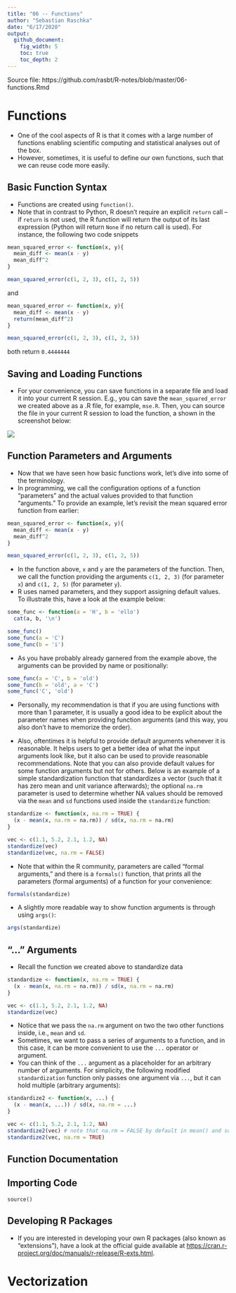 ```yaml
---
title: "06 -- Functions"
author: "Sebastian Raschka"
date: "6/17/2020"
output:
  github_document:
    fig_width: 5
    toc: true
    toc_depth: 2
---
```


Source file: https://github.com/rasbt/R-notes/blob/master/06-functions.Rmd




# Functions

- One of the cool aspects of R is that it comes with a large number of functions enabling scientific computing and statistical analyses out of the box.
- However, sometimes, it is useful to define our own functions, such that we can reuse code more easily.

## Basic Function Syntax

- Functions are created using `function()`.
- Note that in contrast to Python, R doesn't require an explicit `return` call -- if `return` is not used, the R function will return the output of its last expression (Python will return `None` if no return call is used). For instance, the following two code snippets 

```r
mean_squared_error <- function(x, y){
  mean_diff <- mean(x - y)
  mean_diff^2
}

mean_squared_error(c(1, 2, 3), c(1, 2, 5))
```

and


```r
mean_squared_error <- function(x, y){
  mean_diff <- mean(x - y)
  return(mean_diff^2)
}

mean_squared_error(c(1, 2, 3), c(1, 2, 5))
```

both return `0.4444444`

## Saving and Loading Functions

- For your convenience, you can save functions in a separate file and load it into your current R session. E.g., you can save the `mean_squared_error` we created above as a .R file, for example, `mse.R`. Then, you can source the file in your current R session to load the function, a shown in the screenshot below:

![](images/04/load-func.png)

## Function Parameters and Arguments

- Now that we have seen how basic functions work, let's dive into some of the terminology.
- In programming, we call the configuration options of a function "parameters" and the actual values provided to that function "arguments." To provide an example, let's revisit the mean squared error function from earlier:

```r
mean_squared_error <- function(x, y){
  mean_diff <- mean(x - y)
  mean_diff^2
}

mean_squared_error(c(1, 2, 3), c(1, 2, 5))
```

- In the function above, `x` and `y` are the parameters of the function. Then, we call the function providing the arguments `c(1, 2, 3)` (for parameter `x`)  and `c(1, 2, 5)` (for parameter `y`).
- R uses named parameters, and they support assigning default values. To illustrate this, have a look at the example below:

```r
some_func <- function(a = 'H', b = 'ello')
  cat(a, b, '\n')

some_func()
some_func(a = 'C')
some_func(b = 'i')
```

- As you have probably already garnered from the example above, the arguments can be provided by name or positionally:

```r
some_func(a = 'C', b = 'old')
some_func(b = 'old', a = 'C')
some_func('C', 'old')
```

- Personally, my recommendation is that if you are using functions with more than 1 parameter, it is usually a good idea to be explicit about the parameter names when providing function arguments (and this way, you also don't have to memorize the order).

- Also, oftentimes it is helpful to provide default arguments whenever it is reasonable. It helps users to get a better idea of what the input arguments look like, but it also can be used to provide reasonable recommendations. Note that you can also provide default values for some function arguments but not for others. Below is an example of a simple standardization function that standardizes a vector (such that it has zero mean and unit variance afterwards); the optional `na.rm` parameter is used to determine whether NA values should be removed via the `mean` and `sd` functions used inside the `standardize` function:

```r
standardize <- function(x, na.rm = TRUE) {
  (x - mean(x, na.rm = na.rm)) / sd(x, na.rm = na.rm)
}

vec <- c(1.1, 5.2, 2.1, 1.2, NA)
standardize(vec)
standardize(vec, na.rm = FALSE)
```


- Note that within the R community, parameters are called "formal arguments," and there is a `formals()` function, that prints all the parameters (formal arguments) of a function for your convenience:

```r
formals(standardize)
```
- A slightly more readable way to show function arguments is through using `args()`:

```r
args(standardize)
```

## "..." Arguments

- Recall the function we created above to standardize data

```r
standardize <- function(x, na.rm = TRUE) {
  (x - mean(x, na.rm = na.rm)) / sd(x, na.rm = na.rm)
}

vec <- c(1.1, 5.2, 2.1, 1.2, NA)
standardize(vec)
```

- Notice that we pass the `na.rm` argument on two the two other functions inside, i.e., `mean` and `sd`. 
- Sometimes, we want to pass a series of arguments to a function, and in this case, it can be more convenient to use the `...` operator or argument. 
- You can think of the `...` argument as a placeholder for an arbitrary number of arguments. For simplicity, the following modified `standardization` function only passes one argument via `...`, but it can hold multiple (arbitrary arguments):

```r
standardize2 <- function(x, ...) {
  (x - mean(x, ...)) / sd(x, na.rm = ...)
}

vec <- c(1.1, 5.2, 2.1, 1.2, NA)
standardize2(vec) # note that na.rm = FALSE by default in mean() and sd()
standardize2(vec, na.rm = TRUE)
```

## Function Documentation

## Importing Code

`source()`



## Developing R Packages

- If you are interested in developing your own R packages (also known as "extensions"), have a look at the official guide available at [https://cran.r-project.org/doc/manuals/r-release/R-exts.html](https://cran.r-project.org/doc/manuals/r-release/R-exts.html).

# Vectorization